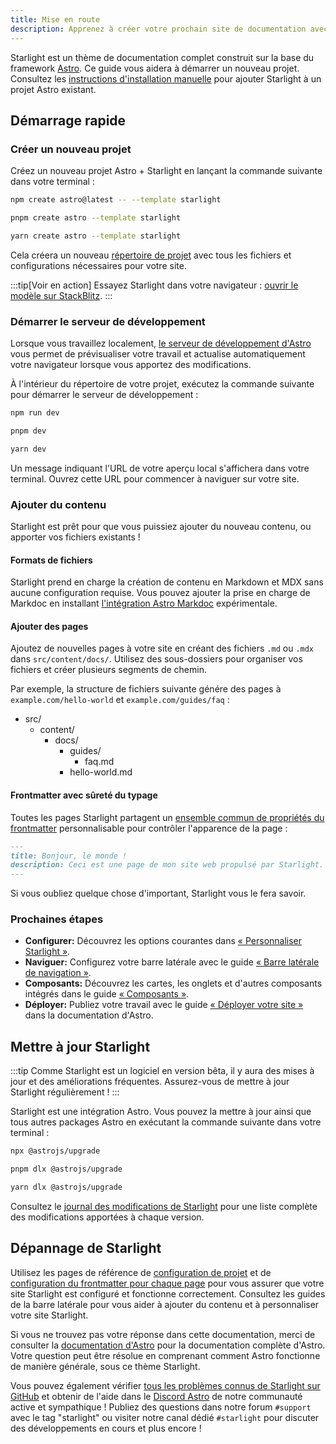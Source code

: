```yaml
---
title: Mise en route
description: Apprenez à créer votre prochain site de documentation avec Starlight by Astro.
---
```



Starlight est un thème de documentation complet construit sur la base du framework [Astro](https://astro.build).
Ce guide vous aidera à démarrer un nouveau projet.
Consultez les [instructions d'installation manuelle](/fr/manual-setup/) pour ajouter Starlight à un projet Astro existant.

## Démarrage rapide

### Créer un nouveau projet

Créez un nouveau projet Astro + Starlight en lançant la commande suivante dans votre terminal :

<Tabs>
<TabItem label="npm">

```sh
npm create astro@latest -- --template starlight
```

</TabItem>
<TabItem label="pnpm">

```sh
pnpm create astro --template starlight
```

</TabItem>
<TabItem label="Yarn">

```sh
yarn create astro --template starlight
```

</TabItem>
</Tabs>

Cela créera un nouveau [répertoire de projet](/fr/guides/project-structure/) avec tous les fichiers et configurations nécessaires pour votre site.

:::tip\[Voir en action\]
Essayez Starlight dans votre navigateur :
[ouvrir le modèle sur StackBlitz](https://stackblitz.com/github/withastro/starlight/tree/main/examples/basics).
:::

### Démarrer le serveur de développement

Lorsque vous travaillez localement, [le serveur de développement d'Astro](https://docs.astro.build/fr/reference/cli-reference/#astro-dev) vous permet de prévisualiser votre travail et actualise automatiquement votre navigateur lorsque vous apportez des modifications.

À l'intérieur du répertoire de votre projet, exécutez la commande suivante pour démarrer le serveur de développement :

<Tabs>
<TabItem label="npm">

```sh
npm run dev
```

</TabItem>
<TabItem label="pnpm">

```sh
pnpm dev
```

</TabItem>
<TabItem label="Yarn">

```sh
yarn dev
```

</TabItem>
</Tabs>

Un message indiquant l'URL de votre aperçu local s'affichera dans votre terminal.
Ouvrez cette URL pour commencer à naviguer sur votre site.

### Ajouter du contenu

Starlight est prêt pour que vous puissiez ajouter du nouveau contenu, ou apporter vos fichiers existants !

#### Formats de fichiers

Starlight prend en charge la création de contenu en Markdown et MDX sans aucune configuration requise.
Vous pouvez ajouter la prise en charge de Markdoc en installant [l'intégration Astro Markdoc](https://docs.astro.build/fr/guides/integrations-guide/markdoc/) expérimentale.

#### Ajouter des pages

Ajoutez de nouvelles pages à votre site en créant des fichiers `.md` ou `.mdx` dans `src/content/docs/`.
Utilisez des sous-dossiers pour organiser vos fichiers et créer plusieurs segments de chemin.

Par exemple, la structure de fichiers suivante génére des pages à `example.com/hello-world` et `example.com/guides/faq` :


<FileTree>

- src/
  - content/
    - docs/
      - guides/
        - faq.md
      - hello-world.md

</FileTree>

#### Frontmatter avec sûreté du typage

Toutes les pages Starlight partagent un [ensemble commun de propriétés du frontmatter](/fr/reference/frontmatter/) personnalisable pour contrôler l'apparence de la page :

```md
---
title: Bonjour, le monde !
description: Ceci est une page de mon site web propulsé par Starlight.
---
```

Si vous oubliez quelque chose d'important, Starlight vous le fera savoir.

### Prochaines étapes

- **Configurer:** Découvrez les options courantes dans [« Personnaliser Starlight »](/fr/guides/customization/).
- **Naviguer:** Configurez votre barre latérale avec le guide [« Barre latérale de navigation »](/fr/guides/sidebar/).
- **Composants:** Découvrez les cartes, les onglets et d'autres composants intégrés dans le guide [« Composants »](/fr/guides/components/).
- **Déployer:** Publiez votre travail avec le guide [« Déployer votre site »](https://docs.astro.build/fr/guides/deploy/) dans la documentation d'Astro.

## Mettre à jour Starlight

:::tip
Comme Starlight est un logiciel en version bêta, il y aura des mises à jour et des améliorations fréquentes.
Assurez-vous de mettre à jour Starlight régulièrement !
:::

Starlight est une intégration Astro.
Vous pouvez la mettre à jour ainsi que tous autres packages Astro en exécutant la commande suivante dans votre terminal :

<Tabs>
<TabItem label="npm">

```sh
npx @astrojs/upgrade
```

</TabItem>
<TabItem label="pnpm">

```sh
pnpm dlx @astrojs/upgrade
```

</TabItem>
<TabItem label="Yarn">

```sh
yarn dlx @astrojs/upgrade
```

</TabItem>
</Tabs>

Consultez le [journal des modifications de Starlight](https://github.com/withastro/starlight/blob/main/packages/starlight/CHANGELOG.md) pour une liste complète des modifications apportées à chaque version.

## Dépannage de Starlight

Utilisez les pages de référence de [configuration de projet](/fr/reference/configuration/) et de [configuration du frontmatter pour chaque page](/fr/reference/frontmatter/) pour vous assurer que votre site Starlight est configuré et fonctionne correctement.
Consultez les guides de la barre latérale pour vous aider à ajouter du contenu et à personnaliser votre site Starlight.

Si vous ne trouvez pas votre réponse dans cette documentation, merci de consulter la [documentation d'Astro](https://docs.astro.build/fr/) pour la documentation complète d'Astro.
Votre question peut être résolue en comprenant comment Astro fonctionne de manière générale, sous ce thème Starlight.

Vous pouvez également vérifier [tous les problèmes connus de Starlight sur GitHub](https://github.com/withastro/starlight/issues) et obtenir de l'aide dans le [Discord Astro](https://astro.build/chat/) de notre communauté active et sympathique ! Publiez des questions dans notre forum `#support` avec le tag "starlight" ou visiter notre canal dédié `#starlight` pour discuter des développements en cours et plus encore !